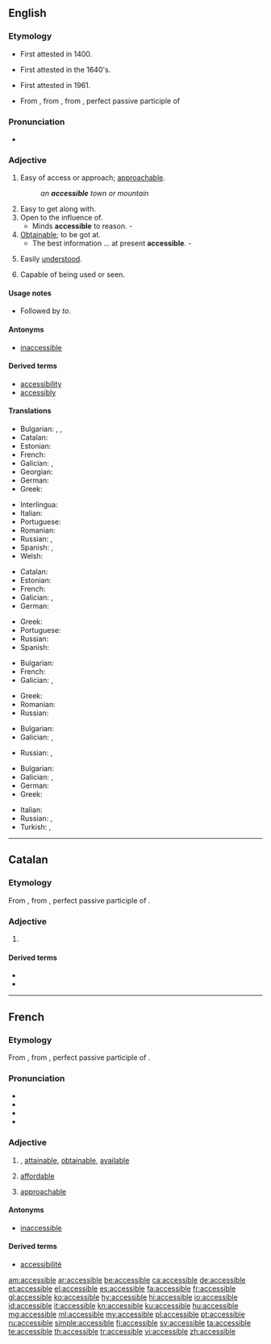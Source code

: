 ==English==

===Etymology===
* First attested in 1400.
* {{sense|easy of access}} First attested in the 1640's.
* {{sense|art|literature}} First attested in 1961.
* From {{etyl|fr|en}}, from {{etyl|LL.|en}} {{term|accessibilis||lang=la}}, from {{term|accessus||lang=la}}, perfect passive participle of {{m|la|accēdō||approach}}

===Pronunciation===
* {{a|US}} {{IPA|/ək.ˈsɛs.ə.bəl/|lang=en}}

===Adjective===
{{en-adj}}

# Easy of access or approach; [[approachable]].
#: ''an '''accessible''' town or mountain''
# Easy to get along with.
# Open to the influence of.
#* Minds '''accessible''' to reason. - {{w|Thomas Babington Macaulay}}
# [[obtainable|Obtainable]]; to be got at.
#* The best information ... at present '''accessible'''. - {{w|Thomas Babington Macaulay}}
# {{context|art|literature|lang=en}} Easily [[understand|understood]].
# Capable of being used or seen.

====Usage notes====
* {{sense|open to influence}} Followed by ''to''.

====Antonyms====
* [[inaccessible]]

====Derived terms====
* [[accessibility]]
* [[accessibly]]

====Translations====
{{trans-top|easy of access or approach}}
* Bulgarian: {{t+|bg|достъпен}}, {{t+|bg|достижим}}, {{t+|bg|достъпен}}
* Catalan: {{t+|ca|accessible}}
* Estonian: {{t|et|ligipääsetav}}
* French: {{t+|fr|accessible}}
* Galician: {{t+|gl|accesible}}, {{t+|gl|accesíbel}}
* Georgian: {{t|ka|მისაწვდომი|tr=misacvdomi|sc=Geor}}
* German: {{t+|de|zugänglich}}
* Greek: {{t+|el|προσιτός}}
{{trans-mid}}
* Interlingua: {{t|ia|accessibile}}
* Italian: {{t+|it|accessibile}}
* Portuguese: {{t+|pt|acessível}}
* Romanian: {{t+|ro|accesibil|m|n}}
* Russian: {{t+|ru|доступный|tr=dostúpnyj}}, {{t|ru|достижимый|tr=dostižímyj}}
* Spanish: {{t+|es|accesible}}, {{t+|es|asequible}}
* Welsh: {{t|cy|hygyrch}}
{{trans-bottom}}

{{trans-top|of a person, approachable}}
* Catalan: {{t+|ca|accessible}}
* Estonian: {{t|et|kättesaadav}}
* French: {{t+|fr|accessible}}
* Galician: {{t+|gl|accesible}}, {{t+|gl|accesíbel}}
* German: {{t+|de|zugänglich}}
{{trans-mid}}
* Greek: {{t+|el|προσιτός}}
* Portuguese: {{t+|pt|acessível}}
* Russian: {{t+|ru|доступный|tr=dostúpnyj}}
* Spanish: {{t+|es|accesible}}
{{trans-bottom}}

{{trans-top|obtainable}}
* Bulgarian: {{t+|bg|постижим}}
* French: {{t+|fr|accessible}}
* Galician: {{t+|gl|accesible}}, {{t+|gl|accesíbel}}
{{trans-mid}}
* Greek: {{t+|el|προσιτός}}
* Romanian: {{t+|ro|accesibil|m|n}}
* Russian: {{t+|ru|доступный|tr=dostúpnyj}}
{{trans-bottom}}

{{trans-top|open to the influence of}}
* Bulgarian: {{t+|bg|податлив}}
* Galician: {{t+|gl|accesible}}, {{t+|gl|accesíbel}}
{{trans-mid}}
* Russian: {{t|ru|поддающийся|tr=poddajúščijsja}}, {{t+|ru|податливый|tr=podátlivyj}}
{{trans-bottom}}

{{trans-top|easily understood}}
* Bulgarian: {{t+|bg|понятен}}
* Galician: {{t+|gl|accesible}}, {{t+|gl|accesíbel}}
* German: {{t+|de|zugänglich}}
* Greek: {{t+|el|προσιτός}}
{{trans-mid}}
* Italian: {{t+|it|accessibile}}
* Russian: {{t+|ru|доступный|tr=dostúpnyj}}, {{t+|ru|понятный|tr=ponjátnyj}}
* Turkish: {{t|tr|Kolayca anlaşılır}}, {{t|tr|kolay anlaşılan}}
{{trans-bottom}}

----

==Catalan==

===Etymology===
From {{etyl|LL.|ca}} {{term|accessibilis||accessible|lang=la}}, from {{term|accessus||lang=la}}, perfect passive participle of {{m|la|accēdō||approach}}.

===Adjective===
{{ca-adj|mf}}

# {{l/en|accessible}}

====Derived terms====
* {{l/ca|accessibilitat}}
* {{l/ca|inaccessible}}

----

==French==

===Etymology===
From {{etyl|LL.|fr}} {{term|accessibilis||accessible|lang=la}}, from {{term|accessus||lang=la}}, perfect passive participle of {{m|la|accēdō||approach}}.

===Pronunciation===
* {{IPA|/ak.sɛ.sibl/|lang=fr}}
* {{audio|Fr-accessible.ogg|Audio (France, Paris)|lang=fr}}
* {{homophones|accessibles|lang=fr}}
* {{hyphenation|ak|se|ssible|lang=fr}}

===Adjective===
{{fr-adj|mf}}

# {{context|of a place, information, etc.|lang=fr}} {{l/en|accessible}}, [[attainable]], [[obtainable]], [[available]]
# {{context|of a price|lang=fr}} [[affordable]]
# {{context|of a person|lang=fr}} [[approachable]]

====Antonyms====
* [[inaccessible#French|inaccessible]]

====Derived terms====
* [[accessibilité]]

[[am:accessible]]
[[ar:accessible]]
[[be:accessible]]
[[ca:accessible]]
[[de:accessible]]
[[et:accessible]]
[[el:accessible]]
[[es:accessible]]
[[fa:accessible]]
[[fr:accessible]]
[[gl:accessible]]
[[ko:accessible]]
[[hy:accessible]]
[[hi:accessible]]
[[io:accessible]]
[[id:accessible]]
[[it:accessible]]
[[kn:accessible]]
[[ku:accessible]]
[[hu:accessible]]
[[mg:accessible]]
[[ml:accessible]]
[[my:accessible]]
[[pl:accessible]]
[[pt:accessible]]
[[ru:accessible]]
[[simple:accessible]]
[[fi:accessible]]
[[sv:accessible]]
[[ta:accessible]]
[[te:accessible]]
[[th:accessible]]
[[tr:accessible]]
[[vi:accessible]]
[[zh:accessible]]